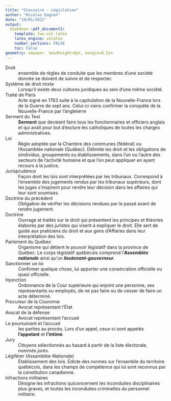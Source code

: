 ```yaml
---
title: "Glossaire - Législation"
author: "Nicolas Gagnon"
date: "19/01/2021"
output:
  bookdown::pdf_document2:
    template: two-col.latex
    latex_engine: xelatex
    number_sections: FALSE
    toc: False
geometry: a4paper, headheight=0pt, margin=0.5in
---
```


Droit
: ensemble de règles de conduite que les membres d'une société donnée se doivent de suivre et de respecter.

Système de droit mixte
: Lorsqu'il existe deux cultures juridiques au sein d'une même société.

Traité de Paris
: Acte signé en 1763 suite à la capitulation de la Nouvelle-France lors de la Guerre de sept ans. Celui-ci viens confirmer la conquête de la Nouvelle-France par l'angleterre

Serment du Test
: **Serment** que devaient faire tous les fonctionnaires et officiers anglais et qui avait pour but d'exclure les catholiques de toutes les charges administratives.

Loi
: Règle adoptée par la Chambre des communes (fédéral) ou l'Assamblée nationale (Québec). Délimite les droit et les obligations de sindividus, groupements ou établissements, dans l'un ou l'autre des secteurs de l'activité humaine et que l'on peut appliquer en ayant recours à la justice.

Jurisprudence
: Façon dont les lois sont interprétées par les tribunaux. Correspond à l'ensemble des jugements rendus par les tribunaux supérieurs, dont les juges s'inspirent pour rendre leur décision dans les affaires qui leur sont soumises.

Doctrine du précédent
: Obligation de vérifier les décisions rendues par le passé avant de rendre jugement.

Doctrine
: Ouvrage et traités sur le droit qui présentent les principes et théories élaborés par des juristes qui visent à expliquer le droit. Elle sert de guide aux praticiens du droit et aux gens d'Affaires dans leur interprétation des lois.

Parlement du Québec
: Organisme qui détient le pouvoir législatif dans la province de Québec. Le corps législatif québécois comprend l'***Assemblée nationale*** ainsi qu'un ***lieutenant-gouverneur***.

Sanctionner un loi
: Confirmer quelque chose, lui apporter une consécration officielle ou quasi officielle.

Injonction
: Ordonnance de la Cour supérieure qui enjoint une personne, ses représentants ou employés, de ne pas faire ou de cesser de faire un acte déterminé.

Procureur de la Couronne
: Avocat représentant l'État

Avocat de la défense
: Avocat représentant l'accusé

Le poursuivant et l'accusé
: les parties au procès. Lors d'un appel, ceux-ci sont appelés **l'appelant** et **l'intimé**.

Jury
: Citoyens sélectionnés au hasard à partir de la liste électorale, nommés *jurés*.



Légiférer (Assamblée-Nationale)
: Établissement des lois. Édicte des normes sur l'ensemble du territoire québécois, dans les champs de compétence qui lui sont reconnus par la constitution canadienne.

Infractions militaires
: Désigne les infractions quiconcernent les inconduites disciplinaires plus graves, et toutes les inconduites criminelles du personnel militaire.